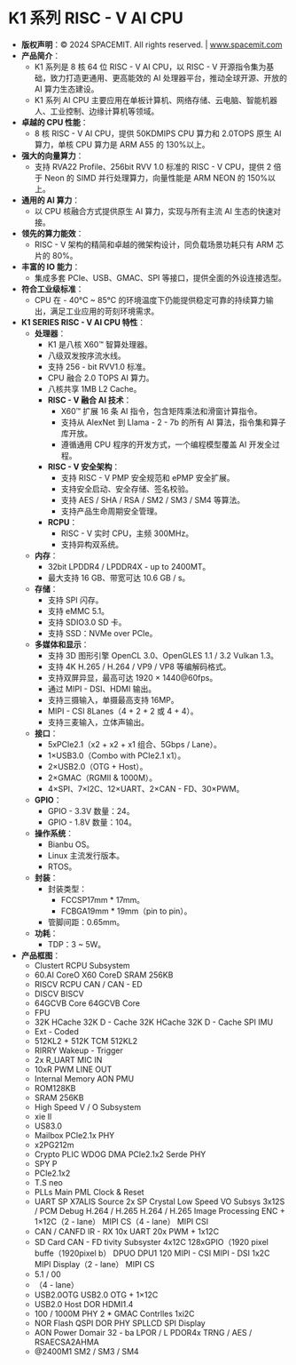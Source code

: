 # K1 系列 RISC - V AI CPU
- **版权声明**：© 2024 SPACEMIT. All rights reserved. | www.spacemit.com
- **产品简介**：
    - K1 系列是 8 核 64 位 RISC - V AI CPU，以 RISC - V 开源指令集为基础，致力打造更通用、更高能效的 AI 处理器平台，推动全球开源、开放的 AI 算力生态建设。
    - K1 系列 AI CPU 主要应用在单板计算机、网络存储、云电脑、智能机器人、工业控制、边缘计算机等领域。
- **卓越的 CPU 性能**：
    - 8 核 RISC - V AI CPU，提供 50KDMIPS CPU 算力和 2.0TOPS 原生 AI 算力，单核 CPU 算力是 ARM A55 的 130%以上。
- **强大的向量算力**：
    - 支持 RVA22 Profile、256bit RVV 1.0 标准的 RISC - V CPU，提供 2 倍于 Neon 的 SIMD 并行处理算力，向量性能是 ARM NEON 的 150%以上。
- **通用的 AI 算力**：
    - 以 CPU 核融合方式提供原生 AI 算力，实现与所有主流 AI 生态的快速对接。
- **领先的算力能效**：
    - RISC - V 架构的精简和卓越的微架构设计，同负载场景功耗只有 ARM 芯片的 80%。
- **丰富的 IO 能力**：
    - 集成多套 PCIe、USB、GMAC、SPI 等接口，提供全面的外设连接选型。
- **符合工业级标准**：
    - CPU 在 - 40°C ~ 85°C 的环境温度下仍能提供稳定可靠的持续算力输出，满足工业应用的苛刻环境需求。
- **K1 SERIES RISC - V AI CPU 特性**：
    - **处理器**：
        - K1 是八核 X60™ 智算处理器。
        - 八级双发按序流水线。
        - 支持 256 - bit RVV1.0 标准。
        - CPU 融合 2.0 TOPS AI 算力。
        - 八核共享 1MB L2 Cache。
        - **RISC - V 融合 AI 技术**：
            - X60™ 扩展 16 条 AI 指令，包含矩阵乘法和滑窗计算指令。
            - 支持从 AlexNet 到 Llama - 2 - 7b 的所有 AI 算法，指令集和算子库开放。
            - 遵循通用 CPU 程序的开发方式，一个编程模型覆盖 AI 开发全过程。
        - **RISC - V 安全架构**：
            - 支持 RISC - V PMP 安全规范和 ePMP 安全扩展。
            - 支持安全启动、安全存储、签名校验。
            - 支持 AES / SHA / RSA / SM2 / SM3 / SM4 等算法。
            - 支持产品生命周期安全管理。
        - **RCPU**：
            - RISC - V 实时 CPU，主频 300MHz。
            - 支持异构双系统。
    - **内存**：
        - 32bit LPDDR4 / LPDDR4X - up to 2400MT。
        - 最大支持 16 GB、带宽可达 10.6 GB / s。
    - **存储**：
        - 支持 SPI 闪存。
        - 支持 eMMC 5.1。
        - 支持 SDIO3.0 SD 卡。
        - 支持 SSD：NVMe over PCIe。
    - **多媒体和显示**：
        - 支持 3D 图形引擎 OpenCL 3.0、OpenGLES 1.1 / 3.2 Vulkan 1.3。
        - 支持 4K H.265 / H.264 / VP9 / VP8 等编解码格式。
        - 支持双屏异显，最高可达 1920 × 1440@60fps。
        - 通过 MIPI - DSI、HDMI 输出。
        - 支持三摄输入，单摄最高支持 16MP。
        - MIPI - CSI 8Lanes（4 + 2 + 2 或 4 + 4）。
        - 支持三麦输入，立体声输出。
    - **接口**：
        - 5xPCle2.1（x2 + x2 + x1 组合、5Gbps / Lane）。
        - 1×USB3.0（Combo with PCIe2.1 x1）。
        - 2×USB2.0（OTG + Host）。
        - 2×GMAC（RGMII & 1000M）。
        - 4×SPI、7×I2C、12×UART、2×CAN - FD、30×PWM。
    - **GPIO**：
        - GPIO - 3.3V 数量：24。
        - GPIO - 1.8V 数量：104。
    - **操作系统**：
        - Bianbu OS。
        - Linux 主流发行版本。
        - RTOS。
    - **封装**：
        - 封装类型：
            - FCCSP17mm * 17mm。
            - FCBGA19mm * 19mm（pin to pin）。
        - 管脚间距：0.65mm。
    - **功耗**：
        - TDP：3 ~ 5W。
- **产品框图**：
    - Clustert RCPU Subsystem
    - 60.AI CoreO X60 CoreD SRAM 256KB
    - RISCV RCPU CAN / CAN - ED
    - DISCV BISCV
    - 64GCVB Core 64GCVB Core
    - FPU
    - 32K HCache 32K D - Cache 32K HCache 32K D - Cache SPI IMU
    - Ext - Coded
    - 512KL2 + 512K TCM 512KL2
    - RIRRY Wakeup - Trigger
    - 2x R_UART MIC IN
    - 10xR PWM LINE OUT
    - Internal Memory AON PMU
    - ROM128KB
    - SRAM 256KB
    - High Speed V / O Subsystem
    - xie Il
    - US83.0
    - Mailbox PCle2.1x PHY
    - x2PG212m
    - Crypto PLIC WDOG DMA PCle2.1x2 Serde PHY
    - SPY P
    - PCle2.1x2
    - T.S neo
    - PLLs Main PML Clock & Reset
    - UART SP X7ALIS Source 2x SP Crystal Low Speed VO Subsys 3x12S / PCM Debug H.264 / H.265 H.264 / H.265 Image Processing ENC + 1×12C（2 - lane） MIPI CS（4 - lane） MIPI CSI
    - CAN / CANFD IR - RX 10x UART 20x PWM + 1x12C
    - SD Card CAN - FD tivity Subsyster 4x12C 128xGPIO（1920 pixel buffe（1920pixel b） DPUO DPU1 120 MIPI - CSI MIPI - DSI 1x2C MIPI Display（2 - lane） MIPI CS
    - 5.1 / 00
    - （4 - lane）
    - USB2.0OTG USB2.0 OTG + 1×12C
    - USB2.0 Host DOR HDMI1.4
    - 100 / 1000M PHY 2 * GMAC Contrlles 1xi2C
    - NOR Flash QSPI DOR PHY SPLLCD SPI Display
    - AON Power Domair 32 - ba LPOR / L PDOR4x TRNG / AES / RSAECSA2AHMA
    - @2400M1 SM2 / SM3 / SM4